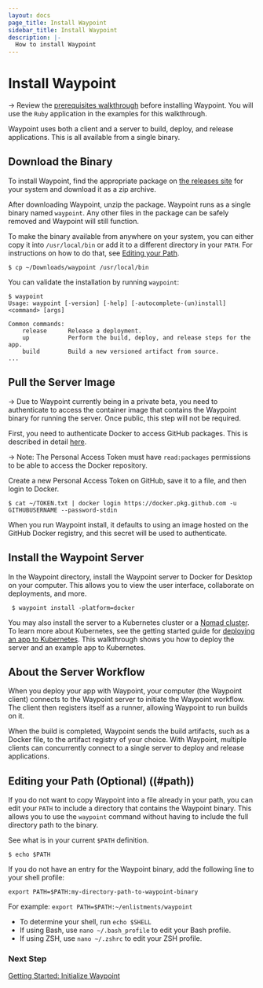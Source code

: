 ```yaml
---
layout: docs
page_title: Install Waypoint
sidebar_title: Install Waypoint
description: |-
  How to install Waypoint
---
```


# Install Waypoint

-> Review the [prerequisites walkthrough](/docs/getting-started/docker-example-app/install-prereqs) before installing
Waypoint. You will use the `Ruby` application in the examples for this walkthrough.

Waypoint uses both a client and a server to build, deploy, and release applications. This is
all available from a single binary.

<!-- Make this a partial -->

## Download the Binary

To install Waypoint, find the appropriate package on [the releases site](https://go.hashi.co/waypoint-beta-binaries)
for your system and download it as a zip archive.

After downloading Waypoint, unzip the package. Waypoint runs as a single binary named `waypoint`. Any
other files in the package can be safely removed and Waypoint will still function.

To make the binary available from anywhere on your system, you can either
copy it into `/usr/local/bin` or add it to a different directory in your `PATH`. For
instructions on how to do that, see [Editing your Path](#path).

```
$ cp ~/Downloads/waypoint /usr/local/bin
```

You can validate the installation by running `waypoint`:

```
$ waypoint
Usage: waypoint [-version] [-help] [-autocomplete-(un)install] <command> [args]

Common commands:
    release      Release a deployment.
    up           Perform the build, deploy, and release steps for the app.
    build        Build a new versioned artifact from source.
...
```

## Pull the Server Image

-> Due to Waypoint currently being in a private beta, you need to authenticate
to access the container image that contains the Waypoint binary for running the
server. Once public, this step will not be required.

First, you need to authenticate Docker to access GitHub packages. This is described in detail
[here](https://docs.github.com/en/packages/using-github-packages-with-your-projects-ecosystem/configuring-docker-for-use-with-github-packages#authenticating-with-a-personal-access-token).

-> Note: The Personal Access Token must have `read:packages` permissions to be able to access the Docker repository.

Create a new Personal Access Token on GitHub, save it to a file, and then login to Docker.

```
$ cat ~/TOKEN.txt | docker login https://docker.pkg.github.com -u GITHUBUSERNAME --password-stdin
```

When you run Waypoint install, it defaults to using an image hosted on the GitHub Docker registry, and this
secret will be used to authenticate.

## Install the Waypoint Server

In the Waypoint directory, install the Waypoint server to Docker for Desktop on your computer. This
allows you to view the user interface, collaborate on deployments, and more.

```shell
 $ waypoint install -platform=docker
```

You may also install the server to a Kubernetes cluster or a [Nomad cluster](https://nomadproject.io). To learn
more about Kubernetes, see the getting started
guide for [deploying an app to Kubernetes](/docs/getting-started/k8s-example-app/install-waypoint). This walkthrough
shows you how to deploy the server and an example app to Kubernetes.

## About the Server Workflow

When you deploy your app with Waypoint, your computer (the Waypoint client) connects
to the Waypoint server to initiate the Waypoint workflow. The client then registers
itself as a runner, allowing Waypoint to run builds on it.

When the build is completed, Waypoint sends the build artifacts, such as a Docker file,
to the artifact registry of your choice. With Waypoint, multiple clients can concurrently
connect to a single server to deploy and release applications.

<!-- Make this a partial -->

## Editing your Path (Optional) ((#path))

If you do not want to copy Waypoint into a file already in your path, you
can edit your `PATH` to include a directory that contains the Waypoint binary.
This allows you to use the `waypoint` command without having to include the
full directory path to the binary.

See what is in your current `$PATH` definition.

```shell
$ echo $PATH
```

If you do not have an entry for the Waypoint binary, add the following line to your shell profile:

`export PATH=$PATH:my-directory-path-to-waypoint-binary`

For example: `export PATH=$PATH:~/enlistments/waypoint`

- To determine your shell, run `echo $SHELL`
- If using Bash, use `nano ~/.bash_profile` to edit your Bash profile.
- If using ZSH, use `nano ~/.zshrc` to edit your ZSH profile.

### Next Step

[Getting Started: Initialize Waypoint](/docs/getting-started/docker-example-app/init-waypoint)
